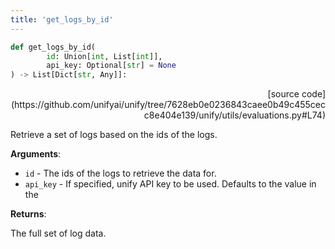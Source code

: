 ```yaml
---
title: 'get_logs_by_id'
---
```


```python
def get_logs_by_id(
        id: Union[int, List[int]],
        api_key: Optional[str] = None
) -> List[Dict[str, Any]]:
```

<p align="right">[source code](https://github.com/unifyai/unify/tree/7628eb0e0236843caee0b49c455cecc8e404e139/unify/utils/evaluations.py#L74)</p>

Retrieve a set of logs based on the ids of the logs.

**Arguments**:

- `id` - The ids of the logs to retrieve the data for.
- `api_key` - If specified, unify API key to be used. Defaults to the value in the



**Returns**:

The full set of log data.
